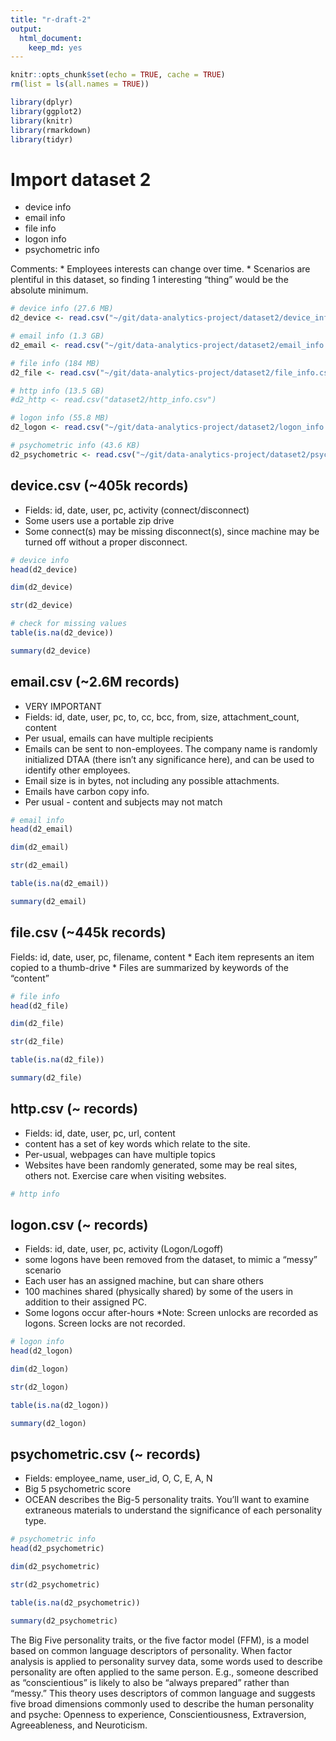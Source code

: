 ```yaml
---
title: "r-draft-2"
output: 
  html_document: 
    keep_md: yes
---
```


```r
knitr::opts_chunk$set(echo = TRUE, cache = TRUE)
rm(list = ls(all.names = TRUE))
```

```r
library(dplyr)
library(ggplot2)
library(knitr)
library(rmarkdown)
library(tidyr)
```


# Import dataset 2
  - device info
  - email info
  - file info
  - logon info
  - psychometric info

Comments:
* Employees interests can change over time.
* Scenarios are plentiful in this dataset, so finding 1 interesting “thing” would be the absolute minimum.

```r
# device info (27.6 MB)
d2_device <- read.csv("~/git/data-analytics-project/dataset2/device_info.csv")
```

```r
# email info (1.3 GB)
d2_email <- read.csv("~/git/data-analytics-project/dataset2/email_info.csv")
```

```r
# file info (184 MB)
d2_file <- read.csv("~/git/data-analytics-project/dataset2/file_info.csv")
```

```r
# http info (13.5 GB)
#d2_http <- read.csv("dataset2/http_info.csv")
```

```r
# logon info (55.8 MB)
d2_logon <- read.csv("~/git/data-analytics-project/dataset2/logon_info.csv")
```

```r
# psychometric info (43.6 KB)
d2_psychometric <- read.csv("~/git/data-analytics-project/dataset2/psychometric_info.csv")
```




## device.csv (~405k records)
* Fields: id, date, user, pc, activity (connect/disconnect)
* Some users use a portable zip drive
* Some connect(s) may be missing disconnect(s), since machine may be turned off without a proper disconnect. 

```r
# device info
head(d2_device)

dim(d2_device)

str(d2_device)

# check for missing values
table(is.na(d2_device))

summary(d2_device)

```



## email.csv (~2.6M records)
* VERY IMPORTANT
* Fields: id, date, user, pc, to, cc, bcc, from, size, attachment_count, content
* Per usual, emails can have multiple recipients
* Emails can be sent to non-employees. The company name is randomly initialized DTAA (there isn’t any significance here), and can be used to identify other employees.
* Email size is in bytes, not including any possible attachments.
* Emails have carbon copy info.
* Per usual - content and subjects may not match 

```r
# email info
head(d2_email)

dim(d2_email)

str(d2_email)

table(is.na(d2_email))

summary(d2_email)

```



## file.csv (~445k records)
Fields: id, date, user, pc, filename, content
* Each item represents an item copied to a thumb-drive
* Files are summarized by keywords of the “content”

```r
# file info
head(d2_file)

dim(d2_file)

str(d2_file)

table(is.na(d2_file))

summary(d2_file)

```



## http.csv (~ records)
* Fields: id, date, user, pc, url, content
* content has a set of key words which relate to the site.
* Per-usual, webpages can have multiple topics
* Websites have been randomly generated, some may be real sites, others not. Exercise care when visiting websites. 

```r
# http info
```



## logon.csv (~ records)
* Fields: id, date, user, pc, activity (Logon/Logoff)
* some logons have been removed from the dataset, to mimic a “messy” scenario
* Each user has an assigned machine, but can share others
* 100 machines shared (physically shared) by some of the users in addition to their assigned PC. 
* Some logons occur after-hours 
*Note: Screen unlocks are recorded as logons. Screen locks are not recorded.

```r
# logon info
head(d2_logon)

dim(d2_logon)

str(d2_logon)

table(is.na(d2_logon))

summary(d2_logon)

```



## psychometric.csv (~ records)
* Fields: employee_name, user_id, O, C, E, A, N
* Big 5 psychometric score
* OCEAN describes the Big-5 personality traits. You’ll want to examine extraneous materials to understand the significance of each personality type.

```r
# psychometric info
head(d2_psychometric)

dim(d2_psychometric)

str(d2_psychometric)

table(is.na(d2_psychometric))

summary(d2_psychometric)

```

The Big Five personality traits, or the five factor model (FFM), is a model based on common language descriptors of personality. When factor analysis is applied to personality survey data, some words used to describe personality are often applied to the same person. E.g., someone described as "conscientious" is likely to also be "always prepared" rather than "messy." This theory uses descriptors of common language and suggests five broad dimensions commonly used to describe the human personality and psyche: Openness to experience, Conscientiousness, Extraversion, Agreeableness, and Neuroticism.


